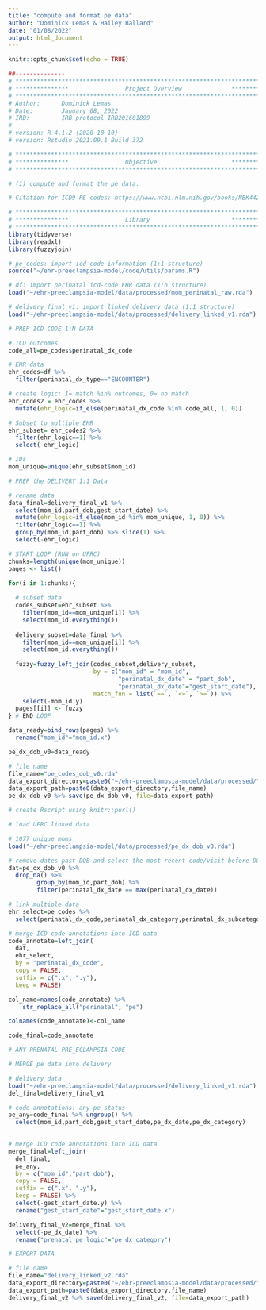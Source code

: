 ```yaml
---
title: "compute and format pe data"
author: "Dominick Lemas & Hailey Ballard"
date: "01/08/2022"
output: html_document
---
```


```r
knitr::opts_chunk$set(echo = TRUE)
```

```r
##-------------- 
# **************************************************************************** #
# ***************                Project Overview              *************** #
# **************************************************************************** #
# Author:      Dominick Lemas
# Date:        January 08, 2022
# IRB:         IRB protocol IRB201601899  
#
# version: R 4.1.2 (2020-10-10)
# version: Rstudio 2021.09.1 Build 372  

# **************************************************************************** #
# ***************                Objective                     *************** #
# **************************************************************************** #

# (1) compute and format the pe data.

# Citation for ICD9 PE codes: https://www.ncbi.nlm.nih.gov/books/NBK442039/table/sb222.t7/

```


```r
# **************************************************************************** #
# ***************                Library                       *************** #
# **************************************************************************** #
library(tidyverse)
library(readxl)
library(fuzzyjoin)

```

```r

# pe_codes: import icd-code information (1:1 structure)
source("~/ehr-preeclampsia-model/code/utils/params.R")

# df: import perinatal icd-code EHR data (1:n structure)
load("~/ehr-preeclampsia-model/data/processed/mom_perinatal_raw.rda")

# delivery_final_v1: import linked delivery data (1:1 structure)
load("~/ehr-preeclampsia-model/data/processed/delivery_linked_v1.rda")

```

```r

# PREP ICD CODE 1:N DATA

# ICD outcomes
code_all=pe_codes$perinatal_dx_code

# EHR data
ehr_codes=df %>%
  filter(perinatal_dx_type=="ENCOUNTER")

# create logic: 1= match %in% outcomes, 0= no match  
ehr_codes2 = ehr_codes %>%
  mutate(ehr_logic=if_else(perinatal_dx_code %in% code_all, 1, 0)) 

# Subset to multiple EHR
ehr_subset= ehr_codes2 %>%
  filter(ehr_logic==1) %>%
  select(-ehr_logic)

# IDs
mom_unique=unique(ehr_subset$mom_id)

```


```r

# PREP the DELIVERY 1:1 Data

# rename data
data_final=delivery_final_v1 %>%
  select(mom_id,part_dob,gest_start_date) %>%
  mutate(ehr_logic=if_else(mom_id %in% mom_unique, 1, 0)) %>%
  filter(ehr_logic==1) %>%
  group_by(mom_id,part_dob) %>% slice(1) %>%
  select(-ehr_logic)

```

```r

# START LOOP (RUN on UFRC)
chunks=length(unique(mom_unique)) 
pages <- list()

for(i in 1:chunks){
  
  # subset data
  codes_subset=ehr_subset %>%
    filter(mom_id==mom_unique[i]) %>%
    select(mom_id,everything())
  
  delivery_subset=data_final %>%
    filter(mom_id==mom_unique[i]) %>%
    select(mom_id,everything())
  
  fuzzy=fuzzy_left_join(codes_subset,delivery_subset,
                        by = c("mom_id" = "mom_id",
                               "perinatal_dx_date" = "part_dob",
                               "perinatal_dx_date"="gest_start_date"),
                        match_fun = list(`==`, `<=`, `>=`)) %>%
    select(-mom_id.y)
  pages[[i]] <- fuzzy
} # END LOOP

data_ready=bind_rows(pages) %>%
  rename("mom_id"="mom_id.x")

pe_dx_dob_v0=data_ready

# file name
file_name="pe_codes_dob_v0.rda"
data_export_directory=paste0("~/ehr-preeclampsia-model/data/processed/") 
data_export_path=paste0(data_export_directory,file_name)
pe_dx_dob_v0 %>% save(pe_dx_dob_v0, file=data_export_path)

# create Rscript using knitr::purl()

```

```r
# load UFRC linked data

# 1077 unique moms
load("~/ehr-preeclampsia-model/data/processed/pe_dx_dob_v0.rda")

# remove dates past DOB and select the most recent code/visit before DOB. 
dat=pe_dx_dob_v0 %>%
  drop_na() %>% 
        group_by(mom_id,part_dob) %>% 
        filter(perinatal_dx_date == max(perinatal_dx_date))

# link multiple data
ehr_select=pe_codes %>%
  select(perinatal_dx_code,perinatal_dx_category,perinatal_dx_subcategory,perinatal_dx_gestation)

# merge ICD code annotations into ICD data
code_annotate=left_join(
  dat,
  ehr_select,
  by = "perinatal_dx_code",
  copy = FALSE,
  suffix = c(".x", ".y"),
  keep = FALSE)

col_name=names(code_annotate) %>% 
    str_replace_all("perinatal", "pe")

colnames(code_annotate)<-col_name

code_final=code_annotate

```

```r

# ANY PRENATAL PRE_ECLAMPSIA CODE

# MERGE pe data into delivery

# delivery data
load("~/ehr-preeclampsia-model/data/processed/delivery_linked_v1.rda")
del_final=delivery_final_v1 

# code-annotations: any-pe status
pe_any=code_final %>% ungroup() %>%
  select(mom_id,part_dob,gest_start_date,pe_dx_date,pe_dx_category)
  

# merge ICD code annotations into ICD data
merge_final=left_join(
  del_final,
  pe_any,
  by = c("mom_id","part_dob"),
  copy = FALSE,
  suffix = c(".x", ".y"),
  keep = FALSE) %>%
  select(-gest_start_date.y) %>%
  rename("gest_start_date"="gest_start_date.x")

delivery_final_v2=merge_final %>%
  select(-pe_dx_date) %>%
  rename("prenatal_pe_logic"="pe_dx_category")

# EXPORT DATA

# file name
file_name="delivery_linked_v2.rda"
data_export_directory=paste0("~/ehr-preeclampsia-model/data/processed/") 
data_export_path=paste0(data_export_directory,file_name)
delivery_final_v2 %>% save(delivery_final_v2, file=data_export_path)

```


